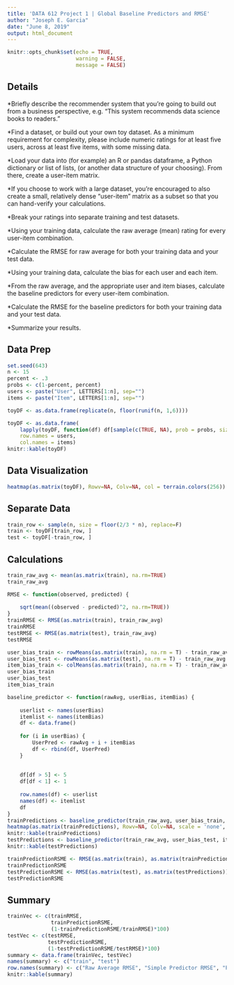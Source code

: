 ---
title: 'DATA 612 Project 1 | Global Baseline Predictors and RMSE'
author: "Joseph E. Garcia"
date: "June 8, 2019"
output: html_document
---
```{r setup, include=FALSE}
knitr::opts_chunk$set(echo = TRUE, 
                      warning = FALSE, 
                      message = FALSE)
```
## Details

*Briefly describe the recommender system that you're going to build out from a business
perspective, e.g. "This system recommends data science books to readers."

*Find a dataset, or build out your own toy dataset. As a minimum requirement for complexity,
please include numeric ratings for at least five users, across at least five items, with some missing
data.

*Load your data into (for example) an R or pandas dataframe, a Python dictionary or list of lists, (or
another data structure of your choosing). From there, create a user-item matrix.

*If you choose to work with a large dataset, you're encouraged to also create a small, relatively
dense "user-item" matrix as a subset so that you can hand-verify your calculations.

*Break your ratings into separate training and test datasets.

*Using your training data, calculate the raw average (mean) rating for every user-item combination.

*Calculate the RMSE for raw average for both your training data and your test data.

*Using your training data, calculate the bias for each user and each item.

*From the raw average, and the appropriate user and item biases, calculate the baseline predictors
for every user-item combination.

*Calculate the RMSE for the baseline predictors for both your training data and your test data.

*Summarize your results.

## Data Prep

```{r}
set.seed(643)
n <- 15
percent <- .3
probs <- c(1-percent, percent)
users <- paste("User", LETTERS[1:n], sep="")
items <- paste("Item", LETTERS[1:n], sep="")

toyDF <- as.data.frame(replicate(n, floor(runif(n, 1,6))))

toyDF <- as.data.frame(
    lapply(toyDF, function(df) df[sample(c(TRUE, NA), prob = probs, size = length(df), replace = TRUE) ]), 
    row.names = users, 
    col.names = items)
knitr::kable(toyDF)
```

## Data Visualization

```{r}
heatmap(as.matrix(toyDF), Rowv=NA, Colv=NA, col = terrain.colors(256))
```

## Separate Data 

```{r}
train_row <- sample(n, size = floor(2/3 * n), replace=F)
train <- toyDF[train_row, ]
test <- toyDF[-train_row, ]
```

## Calculations


```{r}
train_raw_avg <- mean(as.matrix(train), na.rm=TRUE)
train_raw_avg
```


```{r}
RMSE <- function(observed, predicted) {
   
    sqrt(mean((observed - predicted)^2, na.rm=TRUE))
}
trainRMSE <- RMSE(as.matrix(train), train_raw_avg)
trainRMSE
testRMSE <- RMSE(as.matrix(test), train_raw_avg)
testRMSE
```


```{r}
user_bias_train <- rowMeans(as.matrix(train), na.rm = T) - train_raw_avg
user_bias_test <- rowMeans(as.matrix(test), na.rm = T) - train_raw_avg
item_bias_train <- colMeans(as.matrix(train), na.rm = T) - train_raw_avg
user_bias_train
user_bias_test
item_bias_train
```



```{r}
baseline_predictor <- function(rawAvg, userBias, itemBias) {
   
    userlist <- names(userBias)
    itemlist <- names(itemBias)
    df <- data.frame()
    
    for (i in userBias) {
        UserPred <- rawAvg + i + itemBias
        df <- rbind(df, UserPred)
    }
    
 
    df[df > 5] <- 5
    df[df < 1] <- 1
    
    row.names(df) <- userlist
    names(df) <- itemlist
    df
}
trainPredictions <- baseline_predictor(train_raw_avg, user_bias_train, item_bias_train)
heatmap(as.matrix(trainPredictions), Rowv=NA, Colv=NA, scale = 'none', col = topo.colors(256))
knitr::kable(trainPredictions)
testPredictions <- baseline_predictor(train_raw_avg, user_bias_test, item_bias_train)
knitr::kable(testPredictions)
```



```{r}
trainPredictionRSME <- RMSE(as.matrix(train), as.matrix(trainPredictions))
trainPredictionRSME
testPredictionRSME <- RMSE(as.matrix(test), as.matrix(testPredictions))
testPredictionRSME
```

## Summary


```{r}
trainVec <- c(trainRMSE,
              trainPredictionRSME,
              (1-trainPredictionRSME/trainRMSE)*100)
testVec <- c(testRMSE, 
             testPredictionRSME, 
             (1-testPredictionRSME/testRMSE)*100)
summary <- data.frame(trainVec, testVec)
names(summary) <- c("train", "test")
row.names(summary) <- c("Raw Average RMSE", "Simple Predictor RMSE", "Percent Improvement")
knitr::kable(summary)
```


